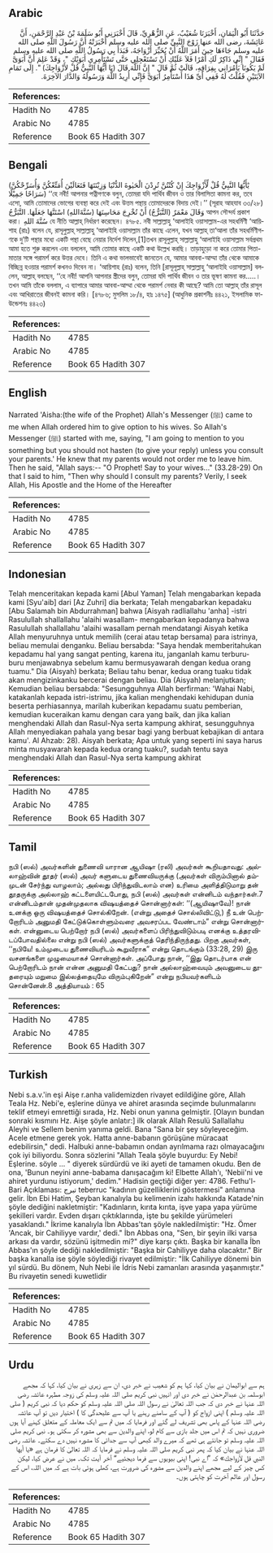 ## Arabic


<div dir="rtl" lang="ar" style={{fontSize:'larger',backgroundColor:'#f8f9fa',padding:20}}>
حَدَّثَنَا أَبُو الْيَمَانِ، أَخْبَرَنَا شُعَيْبٌ، عَنِ الزُّهْرِيِّ، قَالَ أَخْبَرَنِي أَبُو سَلَمَةَ بْنُ عَبْدِ الرَّحْمَنِ، أَنَّ عَائِشَةَ، رضى الله عنها زَوْجَ النَّبِيِّ صلى الله عليه وسلم أَخْبَرَتْهُ أَنَّ رَسُولَ اللَّهِ صلى الله عليه وسلم جَاءَهَا حِينَ أَمَرَ اللَّهُ أَنْ يُخَيِّرَ أَزْوَاجَهُ، فَبَدَأَ بِي رَسُولُ اللَّهِ صلى الله عليه وسلم فَقَالَ ‏"‏ إِنِّي ذَاكِرٌ لَكِ أَمْرًا فَلاَ عَلَيْكِ أَنْ تَسْتَعْجِلِي حَتَّى تَسْتَأْمِرِي أَبَوَيْكِ ‏"‏، وَقَدْ عَلِمَ أَنَّ أَبَوَىَّ لَمْ يَكُونَا يَأْمُرَانِي بِفِرَاقِهِ، قَالَتْ ثُمَّ قَالَ ‏"‏ إِنَّ اللَّهَ قَالَ ‏(‏يَا أَيُّهَا النَّبِيُّ قُلْ لأَزْوَاجِكَ‏)‏ ‏"‏‏.‏ إِلَى تَمَامِ الآيَتَيْنِ فَقُلْتُ لَهُ فَفِي أَىِّ هَذَا أَسْتَأْمِرُ أَبَوَىَّ فَإِنِّي أُرِيدُ اللَّهَ وَرَسُولَهُ وَالدَّارَ الآخِرَةَ‏.‏
</div>
<div style={{backgroundColor:'#f8f9fa',padding:20, marginBottom: 10}}><table> <thead> <tr> <th>References:</th> <th></th> </tr> </thead> <tbody><tr><td>Hadith No</td><td>4785</td></tr><tr><td>Arabic No</td><td>4785</td></tr><tr><td>Reference</td><td>Book 65 Hadith 307</td></tr></tbody></table></div>

## Bengali


<div dir="ltr" lang="bn" style={{fontSize:'larger',backgroundColor:'#f8f9fa',padding:20}}>
(يٰٓأَيُّهَا النَّبِيُّ قُلْ لِّأَزْوَاجِكَ إِنْ كُنْتُنَّ تُرِدْنَ الْحَيٰوةَ الدُّنْيَا وَزِيْنَتَهَا فَتَعَالَيْنَ أُمَتِّعْكُنَّ وَأُسَرِّحْكُنَّ سَرَاحًا جَمِيْلًا) ‘‘হে নবী! আপনার পত্নীগণকে বলুন, তোমরা যদি পার্থিব জীবন ও তার বিলাসিতা কামনা কর, তবে এসো, আমি তোমাদের ভোগের ব্যবস্থা করে দেই এবং উত্তম পন্থায় তোমাদেরকে বিদায় দেই।’’ (সূরাহ আহযাব ৩৩/২৮) وَقَالَ مَعْمَرٌ (التَّبَرُّجُ) أَنْ تُخْرِجَ مَحَاسِنَهَا (سُنَّةَاللهِ) اسْتَنَّهَا جَعَلَهَا. التَّبَرُّجُ আপন সৌন্দর্য প্রকাশ করা। سُنَّةَ اللهِ যে নীতি আল্লাহ্ নির্ধারণ করেছেন। ৪৭৮৫. নবী সাল্লাল্লাহু ‘আলাইহি ওয়াসাল্লাম-এর সহধর্মিণী ‘আয়িশাহ (রাঃ) বলেন যে, রাসূলুল্লাহ্ সাল্লাল্লাহু ‘আলাইহি ওয়াসাল্লাম তাঁর কাছে এলেন, যখন আল্লাহ্ তা‘আলা তাঁর সহধর্মিণীগণকে দু’টি পন্থার মধ্যে একটি পন্থা বেছে নেয়ার নির্দেশ দিলেন,[1]তখন রাসূলুল্লাহ্ সাল্লাল্লাহু ‘আলাইহি ওয়াসাল্লাম সর্বপ্রথম আমা হতে শুরু করলেন এবং বললেন, আমি তোমার কাছে একটি কথা উল্লেখ করছি। তাড়াহুড়ো না করে তোমার পিতা-মাতার সঙ্গে পরামর্শ করে উত্তর দেবে। তিনি এ কথা ভালভাবেই জানতেন যে, আমার আববা-আম্মা তাঁর থেকে আমাকে বিচ্ছিন্ন হওয়ার পরামর্শ কখনও দিবেন না। ‘আয়িশাহ (রাঃ) বলেন, তিনি [রাসূলূল্লাহ্ সাল্লাল্লাহু ‘আলাইহি ওয়াসাল্লাম] বললেন, আল্লাহ্ বলছেন, ‘‘হে নবী! আপনি আপনার স্ত্রীদের বলুন, তোমরা যদি পার্থিব জীবন ও তার ভূষণ কামনা কর.....। তখন আমি তাঁকে বললাম, এ ব্যাপারে আমার আববা-আম্মা থেকে পরামর্শ নেবার কী আছে? আমি তো আল্লাহ্ তাঁর রাসূল এবং আখিরাতের জীবনই কামনা করি। [৪৭৮৬; মুসলিম ১৮/৪, হাঃ ১৪৭৫] (আধুনিক প্রকাশনীঃ ৪৪২১, ইসলামিক ফাউন্ডেশনঃ ৪৪২৩)
</div>
<div style={{backgroundColor:'#f8f9fa',padding:20, marginBottom: 10}}><table> <thead> <tr> <th>References:</th> <th></th> </tr> </thead> <tbody><tr><td>Hadith No</td><td>4785</td></tr><tr><td>Arabic No</td><td>4785</td></tr><tr><td>Reference</td><td>Book 65 Hadith 307</td></tr></tbody></table></div>

## English


<div dir="ltr" lang="en" style={{fontSize:'larger',backgroundColor:'#f8f9fa',padding:20}}>
Narrated 'Aisha:(the wife of the Prophet) Allah's Messenger (ﷺ) came to me when Allah ordered him to give option to his wives. So Allah's Messenger (ﷺ) started with me, saying, "I am going to mention to you something but you should not hasten (to give your reply) unless you consult your parents.' He knew that my parents would not order me to leave him. Then he said, "Allah says:-- "O Prophet! Say to your wives..." (33.28-29) On that I said to him, "Then why should I consult my parents? Verily, I seek Allah, His Apostle and the Home of the Hereafter
</div>
<div style={{backgroundColor:'#f8f9fa',padding:20, marginBottom: 10}}><table> <thead> <tr> <th>References:</th> <th></th> </tr> </thead> <tbody><tr><td>Hadith No</td><td>4785</td></tr><tr><td>Arabic No</td><td>4785</td></tr><tr><td>Reference</td><td>Book 65 Hadith 307</td></tr></tbody></table></div>

## Indonesian


<div dir="ltr" lang="id" style={{fontSize:'larger',backgroundColor:'#f8f9fa',padding:20}}>
Telah menceritakan kepada kami [Abul Yaman] Telah mengabarkan kepada kami [Syu'aib] dari [Az Zuhri] dia berkata; Telah mengabarkan kepadaku [Abu Salamah bin Abdurrahman] bahwa [Aisyah radliallahu 'anha] -istri Rasulullah shallallahu 'alaihi wasallam- mengabarkan kepadanya bahwa Rasulullah shallallahu 'alaihi wasallam pernah mendatangi Aisyah ketika Allah menyuruhnya untuk memilih (cerai atau tetap bersama) para istrinya, beliau memulai denganku. Beliau bersabda: "Saya hendak memberitahukan kepadamu hal yang sangat penting, karena itu, janganlah kamu terburu-buru menjawabnya sebelum kamu bermusyawarah dengan kedua orang tuamu." Dia (Aisyah) berkata; Beliau tahu benar, kedua orang tuaku tidak akan mengizinkanku bercerai dengan beliau. Dia (Aisyah) melanjutkan; Kemudian beliau bersabda: "Sesungguhnya Allah berfirman: 'Wahai Nabi, katakanlah kepada istri-istrimu, jika kalian menghendaki kehidupan dunia beserta perhiasannya, marilah kuberikan kepadamu suatu pemberian, kemudian kuceraikan kamu dengan cara yang baik, dan jika kalian menghendaki Allah dan Rasul-Nya serta kampung akhirat, sesungguhnya Allah menyediakan pahala yang besar bagi yang berbuat kebajikan di antara kamu'. Al Ahzab: 28). Aisyah berkata; Apa untuk yang seperti ini saya harus minta musyawarah kepada kedua orang tuaku?, sudah tentu saya menghendaki Allah dan Rasul-Nya serta kampung akhirat
</div>
<div style={{backgroundColor:'#f8f9fa',padding:20, marginBottom: 10}}><table> <thead> <tr> <th>References:</th> <th></th> </tr> </thead> <tbody><tr><td>Hadith No</td><td>4785</td></tr><tr><td>Arabic No</td><td>4785</td></tr><tr><td>Reference</td><td>Book 65 Hadith 307</td></tr></tbody></table></div>

## Tamil


<div dir="ltr" lang="ta" style={{fontSize:'larger',backgroundColor:'#f8f9fa',padding:20}}>
நபி (ஸல்) அவர்களின் துணைவி யாரான ஆயிஷா (ரலி) அவர்கள் கூறியதாவது: அல்லாஹ்வின் தூதர் (ஸல்) அவர் களுடைய துணைவியருக்கு (அவர்கள் விரும்பினால் தம்முடன் சேர்ந்து வாழலாம்; அல்லது பிரிந்துவிடலாம் என) உரிமை அளித்திடுமாறு தன் தூதருக்கு அல்லாஹ் கட்டளையிட்டபோது, நபி (ஸல்) அவர்கள் என்னிடம் வந்தார்கள்.7 என்னிடம்தான் முதன்முதலாக விஷயத்தைச் சொன்னார்கள்: ‘‘(ஆயிஷாவே)! நான் உனக்கு ஒரு விஷயத்தைச் சொல்கிறேன். (என்று அதைச் சொல்லிவிட்டு,) நீ உன் பெற்றோரிடம் அனுமதி கேட்டுக்கொள்ளும்வரை அவசரப்பட வேண்டாம்” என்று சொன்னார்கள். என்னுடைய பெற்றோர் நபி (ஸல்) அவர்களைப் பிரிந்துவிடும்படி எனக்கு உத்தரவிடப்போவதில்லை என்று நபி (ஸல்) அவர்களுக்குத் தெரிந்திருந்தது. பிறகு அவர்கள், ‘‘நபியே! உம்முடைய துணைவியரிடம் கூறுவீராக” என்று தொடங்கும் (33:28, 29) இரு வசனங்களை முழுமையாகச் சொன்னார்கள். அப்போது நான், ‘‘இது தொடர்பாக என் பெற்றோரிடம் நான் என்ன அனுமதி கேட்பது? நான் அல்லாஹ்வையும் அவனுடைய தூதரையும் மறுமை இல்லத்தையுமே விரும்புகிறேன்” என்று நபியவர்களிடம் சொன்னேன்.8 அத்தியாயம் : 65
</div>
<div style={{backgroundColor:'#f8f9fa',padding:20, marginBottom: 10}}><table> <thead> <tr> <th>References:</th> <th></th> </tr> </thead> <tbody><tr><td>Hadith No</td><td>4785</td></tr><tr><td>Arabic No</td><td>4785</td></tr><tr><td>Reference</td><td>Book 65 Hadith 307</td></tr></tbody></table></div>

## Turkish


<div dir="ltr" lang="tr" style={{fontSize:'larger',backgroundColor:'#f8f9fa',padding:20}}>
Nebi s.a.v.'in eşi Aişe r.anha validemizden rivayet edildiğine göre, Allah Teala Hz. Nebi'e, eşlerine dünya ve ahiret arasında seçimde bulunmalarını teklif etmeyi emrettiği sırada, Hz. Nebi onun yanına gelmiştir. [Olayın bundan sonraki kısmını Hz. Aişe şöyle anlatır:] ilk olarak Allah Resulü Sallallahu Aleyhi ve Sellem benim yanıma geldi. Bana "Sana bir şey söyleyeceğim. Acele etmene gerek yok. Hatta anne-babanın görüşüne müracaat edebilirsin," dedi. Halbuki anne-babamın ondan ayrılmama razı olmayacağını çok iyi biliyordu. Sonra sözlerini "Allah Teala şöyle buyurdu: Ey Nebi! Eşlerine. söyle ... " diyerek sürdürdü ve iki ayeti de tamamen okudu. Ben de ona, 'Bunun neyini anne-babama danışacağım ki! Elbette Allah'ı, 'Nebii'ni ve ahiret yurdunu istiyorum,' dedim." Hadisin geçtiği diğer yer: 4786. Fethu'l-Bari Açıklaması: تبرج teberruc "kadının güzelliklerini göstermesi" anlamına gelir. İbn Ebi Hatim, Şeyban kanalıyla bu kelimenin izahı hakkında Katade'nin şöyle dediğini nakletmiştir: "Kadınların, kırıta kırıta, işve yapa yapa yürüme şekilleri vardır. Evden dışarı çıktıklarında, işte bu şekilde yürümeleri yasaklandı." İkrime kanalıyla İbn Abbas'tan şöyle nakledilmiştir: "Hz. Ömer 'Ancak, bir Cahiliyye vardır,' dedi." İbn Abbas ona, "Sen, bir şeyin ilki varsa arkası da vardır, sözünü işitmedin mi?" diye karşı çıktı. Başka bir kanalla İbn Abbas'ın şöyle dediği nakledilmiştir: "Başka bir Cahiliyye daha olacaktır." Bir başka kanalla ise şöyle söylediği rivayet edilmiştir: "İlk Cahiliyye dönemi bin yıl sürdü. Bu dönem, Nuh Nebi ile İdris Nebi zamanları arasında yaşanmıştır." Bu rivayetin senedi kuwetlidir
</div>
<div style={{backgroundColor:'#f8f9fa',padding:20, marginBottom: 10}}><table> <thead> <tr> <th>References:</th> <th></th> </tr> </thead> <tbody><tr><td>Hadith No</td><td>4785</td></tr><tr><td>Arabic No</td><td>4785</td></tr><tr><td>Reference</td><td>Book 65 Hadith 307</td></tr></tbody></table></div>

## Urdu


<div dir="rtl" lang="ur" style={{fontSize:'larger',backgroundColor:'#f8f9fa',padding:20}}>
ہم سے ابوالیمان نے بیان کیا، کہا ہم کو شعیب نے خبر دی، ان سے زہری نے بیان کیا، کہا کہ مجھے ابوسلمہ بن عبدالرحمٰن نے خبر دی اور انہیں نبی کریم صلی اللہ علیہ وسلم کی زوجہ مطہرہ عائشہ رضی اللہ عنہا نے خبر دی کہ جب اللہ تعالیٰ نے رسول اللہ صلی اللہ علیہ وسلم کو حکم دیا کہ نبی کریم ( صلی اللہ علیہ وسلم ) اپنی ازواج کو ( آپ کے سامنے رہنے یا آپ سے علیحدگی کا ) اختیار دیں تو آپ عائشہ رضی اللہ عنہا کے پاس بھی تشریف لے گئے اور فرمایا کہ میں تم سے ایک معاملہ کے متعلق کہنے آیا ہوں ضروری نہیں کہ تم اس میں جلد بازی سے کام لو، اپنے والدین سے بھی مشورہ کر سکتی ہو۔ نبی کریم صلی اللہ علیہ وسلم تو جانتے ہی تھے کہ میرے والد کبھی آپ سے جدائی کا مشورہ نہیں دے سکتے۔ عائشہ رضی اللہ عنہا نے بیان کیا کہ پھر نبی کریم صلی اللہ علیہ وسلم نے فرمایا کہ اللہ تعالیٰ کا فرمان ہے «يا أيها النبي قل لأزواجك‏» کہ ”اے نبی! اپنی بیویوں سے فرما دیجئیے“ آخر آیت تک۔ میں نے عرض کیا، لیکن کس چیز کے لیے مجھے اپنے والدین سے مشورہ کی ضرورت ہے، کھلی ہوئی بات ہے کہ میں اللہ، اس کے رسول اور عالم آخرت کو چاہتی ہوں۔
</div>
<div style={{backgroundColor:'#f8f9fa',padding:20, marginBottom: 10}}><table> <thead> <tr> <th>References:</th> <th></th> </tr> </thead> <tbody><tr><td>Hadith No</td><td>4785</td></tr><tr><td>Arabic No</td><td>4785</td></tr><tr><td>Reference</td><td>Book 65 Hadith 307</td></tr></tbody></table></div>